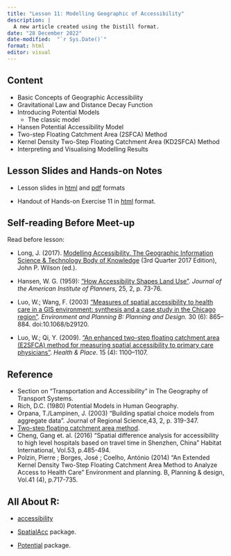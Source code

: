 ```yaml
---
title: "Lesson 11: Modelling Geographic of Accessibility"
description: |
  A new article created using the Distill format.
date: "28 December 2022"
date-modified:  "`r Sys.Date()`"
format: html
editor: visual
---
```


## Content

-   Basic Concepts of Geographic Accessibility
-   Gravitational Law and Distance Decay Function
-   Introducing Potential Models
    -   The classic model
-   Hansen Potential Accessibility Model
-   Two-step Floating Catchment Area (2SFCA) Method
-   Kernel Density Two-Step Floating Catchment Area (KD2SFCA) Method
-   Interpreting and Visualising Modelling Results

## Lesson Slides and Hands-on Notes

-   Lesson slides in [html](../lesson/lesson11/lesson11-GeoAcc.html) and [pdf](../lesson/lesson11/lesson11-GeoAcc.pdf) formats

-   Handout of Hands-on Exercise 11 in [html](https://r4gdsa.netlify.app/chap16.html) format.

## Self-reading Before Meet-up

Read before lesson:

-   Long, J. (2017). [Modelling Accessibility. The Geographic Information Science & Technology Body of Knowledge](https://gistbok.ucgis.org/bok-topics/modelling-accessibility) (3rd Quarter 2017 Edition), John P. Wilson (ed.).

-   Hansen, W. G. (1959): ["How Accessibility Shapes Land Use"](https://dspace.mit.edu/bitstream/handle/1721.1/74869/32597665-MIT.pdf?...2). *Journal of the American Institute of Planners*, 25, 2, p. 73-76.

-   Luo, W.; Wang, F. (2003) ["Measures of spatial accessibility to health care in a GIS environment: synthesis and a case study in the Chicago region"](https://www.ncbi.nlm.nih.gov/pmc/articles/PMC8238135/). *Environment and Planning B: Planning and Design.* 30 (6): 865--884. doi:10.1068/b29120.

-   Luo, W.; Qi, Y. (2009). ["An enhanced two-step floating catchment area (E2SFCA) method for measuring spatial accessibility to primary care physicians"](https://www.researchgate.net/publication/26646789_An_Enhanced_Two-Step_Floating_Catchment_Area_E2SFCA_Method_for_Measuring_Spatial_Accessibility_to_Primary_Care_Physicians). *Health & Place*. 15 (4): 1100--1107.

## Reference

-   Section on "Transportation and Accessibility" in The Geography of Transport Systems.
-   Rich, D.C. (1980) Potential Models in Human Geography.
-   Orpana, T./Lampinen, J. (2003) "Building spatial choice models from aggregate data". Journal of Regional Science,43, 2, p. 319-347.
-   [Two-step floating catchment area method](https://en.wikipedia.org/wiki/Two-step_floating_catchment_area_method).
-   Cheng, Gang et. al. (2016) "Spatial difference analysis for accessibility to high level hospitals based on travel time in Shenzhen, China" Habitat International, Vol.53, p.485-494.
-   Polzin, Pierre ; Borges, José ; Coelho, António (2014) "An Extended Kernel Density Two-Step Floating Catchment Area Method to Analyze Access to Health Care" Environment and planning. B, Planning & design, Vol.41 (4), p.717-735.

## All About R:

-   [accessibility](https://ipeagit.github.io/accessibility/)

-   [SpatialAcc](https://cran.r-project.org/web/packages/SpatialAcc/) package.

-   [Potential](https://riatelab.github.io/potential/index.html) package.
